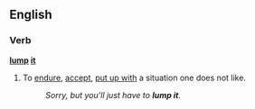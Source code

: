 ==English==

===Verb===
'''[[lump]] [[it]]'''

# {{context|idiom|UK}} To [[endure]], [[accept]], [[put up with]] a situation one does not like.
#:''Sorry, but you'll just have to '''lump it'''.''
